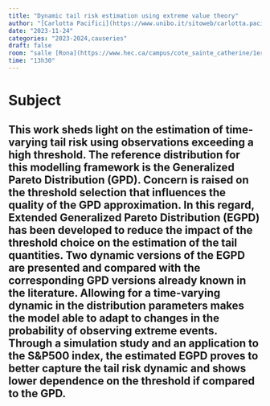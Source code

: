 ---
title: "Dynamic tail risk estimation using extreme value theory"
author: "[Carlotta Pacifici](https://www.unibo.it/sitoweb/carlotta.pacifici/en)"
date: "2023-11-24"
categories: "2023-2024,causeries"
draft: false
room: "salle [Rona](https://www.hec.ca/campus/cote_sainte_catherine/1er_etage/salles_cours/rona.html)"
time: "13h30"
---

# Subject

This work sheds light on the estimation of time-varying tail risk using observations exceeding a high threshold. The reference distribution for this modelling framework is the Generalized Pareto Distribution (GPD). Concern is raised on the threshold selection that influences the quality of the GPD approximation. In this regard, Extended Generalized Pareto Distribution (EGPD) has been developed to reduce the impact of the threshold choice on the estimation of the tail quantities. Two dynamic versions of the EGPD are presented and compared with the corresponding GPD versions already known in the literature. Allowing for a time-varying dynamic in the distribution parameters makes the model able to adapt to changes in the probability of observing extreme events. Through a simulation study and an application to the S\&P500 index, the estimated EGPD proves to better capture the tail risk dynamic and shows lower dependence on the threshold if compared to the GPD.
---
